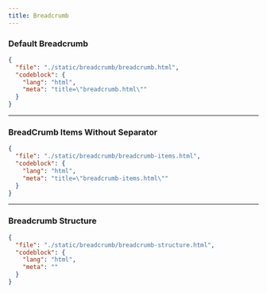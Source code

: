```yaml
---
title: Breadcrumb
---
```


### Default Breadcrumb

<ComponentPreview src="/breadcrumb/breadcrumb" />

```json doc-gen:file
{
  "file": "./static/breadcrumb/breadcrumb.html",
  "codeblock": {
    "lang": "html",
    "meta": "title=\"breadcrumb.html\""
  }
}
```

---

### BreadCrumb Items Without Separator

<ComponentPreview src="/breadcrumb/breadcrumb-items" />

```json doc-gen:file
{
  "file": "./static/breadcrumb/breadcrumb-items.html",
  "codeblock": {
    "lang": "html",
    "meta": "title=\"breadcrumb-items.html\""
  }
}
```

---

### Breadcrumb Structure

```json doc-gen:file
{
  "file": "./static/breadcrumb/breadcrumb-structure.html",
  "codeblock": {
    "lang": "html",
    "meta": ""
  }
}
```